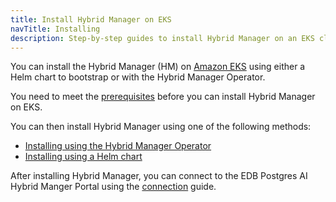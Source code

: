 ```yaml
---
title: Install Hybrid Manager on EKS
navTitle: Installing
description: Step-by-step guides to install Hybrid Manager on an EKS cluster using either the Hybrid Manager Operator or a Helm chart.
---
```


You can install the Hybrid Manager (HM) on [Amazon EKS](https://aws.amazon.com/eks/) using either a Helm chart to bootstrap or with the Hybrid Manager Operator.

You need to meet the [prerequisites](../prerequisites) before you can install Hybrid Manager on EKS.

You can then install Hybrid Manager using one of the following methods:

- [Installing using the Hybrid Manager Operator](installingop)
- [Installing using a Helm chart](installinghelm)

After installing Hybrid Manager, you can connect to the EDB Postgres AI Hybrid Manger Portal using the [connection](../portalconnection) guide.


